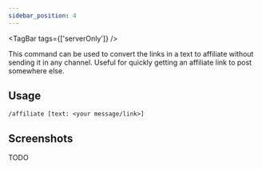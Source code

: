 ```yaml
---
sidebar_position: 4
---
```


<TagBar tags={['serverOnly']} />

This command can be used to convert the links in a text to affiliate
without sending it in any channel. Useful for quickly getting an affiliate link to post
somewhere else.

## Usage

`/affiliate [text: <your message/link>]`

## Screenshots

TODO